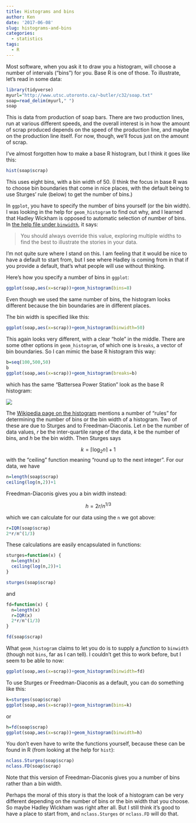 ```yaml
---
title: Histograms and bins
author: Ken
date: '2017-06-08'
slug: histograms-and-bins
categories:
  - statistics
tags:
  - R
---
```


Most software, when you ask it to draw you a histogram, will choose a number of intervals ("bins") for you. Base R is one of those. To illustrate, let's read in some data:

```r
library(tidyverse)
myurl="http://www.utsc.utoronto.ca/~butler/c32/soap.txt"
soap=read_delim(myurl," ")
soap
```

This is data from production of soap bars. There are two production lines, run at various different speeds, and the overall interest is in how the amount of scrap produced depends on the speed of the production line, and maybe on the production line itself. For now, though, we'll focus just on the amount of scrap.

I've almost forgotten how to make a base R histogram, but I think it goes like this:

```r
hist(soap$scrap)
```

This uses eight bins, with a bin width of 50. (I think the focus in base R was to choose bin boundaries that come in nice places, with the default being to use Sturges' rule (below) to get the number of bins.)

In `ggplot`, you have to specify the number of bins yourself (or the bin width). I was looking in the help for `geom_histogram` to find out why, and I learned that Hadley Wickham is opposed to automatic selection of number of bins. In [the help file under `binwidth`](http://ggplot2.tidyverse.org/reference/geom_histogram.html), it says:

>  You should always override this value, exploring multiple widths to find the best to illustrate the stories in your data.

I'm not quite sure where I stand on this. I am feeling that it would be nice to have a default to start from, but I see where Hadley is coming from in that if you provide a default, that's what people will use without thinking.

Here's how you specify a number of bins in `ggplot`:

```r
ggplot(soap,aes(x=scrap))+geom_histogram(bins=8)
```

Even though we used the same number of bins, the histogram looks different because the bin boundaries are in different places. 

The bin width is specified like this:

```r
ggplot(soap,aes(x=scrap))+geom_histogram(binwidth=50)
```

This again looks very different, with a clear "hole" in the middle. There are some other options in `geom_histogram`, of which one is `breaks`, a vector of bin boundaries. So I can mimic the base R histogram this way:

```r
b=seq(100,500,50)
b
ggplot(soap,aes(x=scrap))+geom_histogram(breaks=b)
```

which has the same "Battersea Power Station" look as the base R histogram:

![](https://cdn.londonandpartners.com/asset/a0362f0f5fc8f1b638d790c4d2fd542d.jpg)

The [Wikipedia page on the histogram](https://en.wikipedia.org/wiki/Histogram) mentions a number of "rules" for determining the number of bins or the bin width of a histogram. Two of these are due to Sturges and to Freedman-Diaconis. Let $n$ be the number of data values, $r$ be the inter-quartile range of the data, $k$ be the number of bins, and $h$ be the bin width. Then Sturges says

$$ k = \lceil \log_2 n \rceil + 1$$
with the "ceiling" function meaning "round up to the next integer". For our data, we have

```r
n=length(soap$scrap)
ceiling(log(n,2))+1
```

Freedman-Diaconis gives you a bin width instead:


$$ h = 2r/n^{1/3} $$

which we can calculate for our data using the `n` we got above:

```r
r=IQR(soap$scrap)
2*r/n^(1/3)
```

These calculations are easily encapsulated in functions:

```r
sturges=function(x) {
  n=length(x)
  ceiling(log(n,2))+1
}

sturges(soap$scrap)
```

and

```r
fd=function(x) {
  n=length(x)
  r=IQR(x)
  2*r/n^(1/3)
}

fd(soap$scrap)
```

What `geom_histogram` claims to let you do is to supply a *function* to `binwidth` (though not `bins`, far as I can tell). I couldn't get this to work before, but I seem to be able to now:

```r
ggplot(soap,aes(x=scrap))+geom_histogram(binwidth=fd)
```


To use Sturges or Freedman-Diaconis as a default, you can do something like this:

```r
k=sturges(soap$scrap)
ggplot(soap,aes(x=scrap))+geom_histogram(bins=k)
```

or

```r
h=fd(soap$scrap)
ggplot(soap,aes(x=scrap))+geom_histogram(binwidth=h)
```

You don't even have to write the functions yourself, because these can be found in R (from looking at the help for `hist`):

```r
nclass.Sturges(soap$scrap)
nclass.FD(soap$scrap)
```

Note that this version of Freedman-Diaconis gives you a number of bins rather than a bin width.

Perhaps the moral of this story is that the look of a histogram can be very different depending on the number of bins or the bin width that you choose. So maybe Hadley Wickham was right after all. But I still think it's good to have a place to start from, and `nclass.Sturges` or `nclass.FD` will do that.